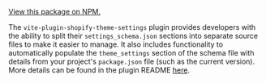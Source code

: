 [View this package on NPM.](https://www.npmjs.com/package/vite-plugin-shopify-theme-settings)

The `vite-plugin-shopify-theme-settings` plugin provides developers with the ability to split their `settings_schema.json` sections into separate source files to make it easier to manage. It also includes functionality to automatically populate the `theme_settings` section of the schema file with details from your project's `package.json` file (such as the current version). More details can be found in the plugin README [here](https://github.com/barrel/barrel-shopify/blob/main/packages/vite-plugin-shopify-modules/README.md).
